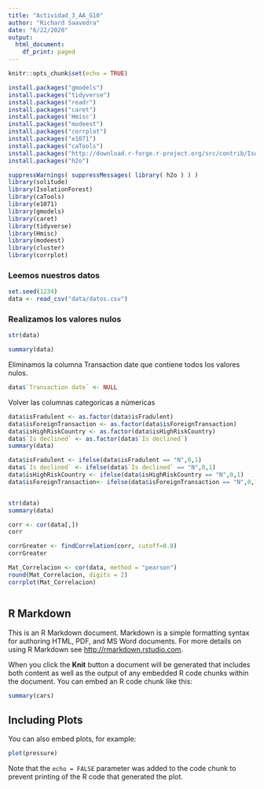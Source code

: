 ```yaml
---
title: "Actividad_3_AA_G10"
author: "Richard Saavedra"
date: "6/22/2020"
output:
  html_document:
    df_print: paged
---
```


```r
knitr::opts_chunk$set(echo = TRUE)
```

```r
install.packages("gmodels")
install.packages("tidyverse")
install.packages("readr")
install.packages("caret")
install.packages('Hmisc')
install.packages("modeest") 
install.packages("corrplot")
install.packages("e1071")
install.packages("caTools")
install.packages("http://download.r-forge.r-project.org/src/contrib/IsolationForest_0.0-26.tar.gz", repo=NULL, type="source")
install.packages("h2o")

suppressWarnings( suppressMessages( library( h2o ) ) ) 
library(solitude)
library(IsolationForest)
library(caTools)
library(e1071)
library(gmodels)
library(caret)
library(tidyverse)
library(Hmisc)
library(modeest)
library(cluster)
library(corrplot)
```

### Leemos nuestros datos
```r
set.seed(1234)
data <- read_csv("data/datos.csv")


```

### Realizamos los valores nulos

```r
str(data)

summary(data)
```

Eliminamos la columna Transaction date que contiene todos los valores nulos.

```r
data$`Transaction date` <- NULL

```

Volver las columnas categoricas a númericas

```r
data$isFradulent <- as.factor(data$isFradulent)
data$isForeignTransaction <- as.factor(data$isForeignTransaction)
data$isHighRiskCountry <- as.factor(data$isHighRiskCountry)
data$`Is declined` <- as.factor(data$`Is declined`)
summary(data)

```

```r
data$isFradulent <- ifelse(data$isFradulent == "N",0,1)
data$`Is declined` <- ifelse(data$`Is declined` == "N",0,1)
data$isHighRiskCountry <- ifelse(data$isHighRiskCountry == "N",0,1)
data$isForeignTransaction<- ifelse(data$isForeignTransaction == "N",0,1)


str(data)
summary(data)

```
```r
corr <- cor(data[,])
corr

corrGreater <- findCorrelation(corr, cutoff=0.8)
corrGreater
```

```r

Mat_Correlacion <- cor(data, method = "pearson")
round(Mat_Correlacion, digits = 2)
corrplot(Mat_Correlacion)

```
```r


```


## R Markdown

This is an R Markdown document. Markdown is a simple formatting syntax for authoring HTML, PDF, and MS Word documents. For more details on using R Markdown see <http://rmarkdown.rstudio.com>.

When you click the **Knit** button a document will be generated that includes both content as well as the output of any embedded R code chunks within the document. You can embed an R code chunk like this:

```r
summary(cars)
```

## Including Plots

You can also embed plots, for example:

```r
plot(pressure)
```

Note that the `echo = FALSE` parameter was added to the code chunk to prevent printing of the R code that generated the plot.
